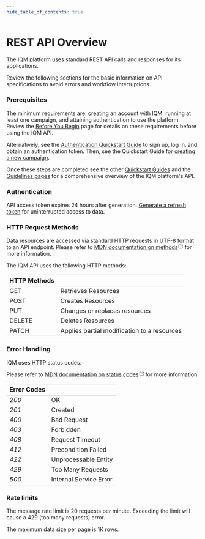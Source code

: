 ```yaml
---
hide_table_of_contents: true
---
```


# REST API Overview

The IQM platform uses standard REST API calls and responses for its applications. 

Review the following sections for the basic information on API specifications to avoid errors and workflow interruptions. 

### Prerequisites 

The minimum requirements are: creating an account with IQM, running at least one campaign, and attaining authentication to use the platform. Review the [Before You Begin](/docs/Getting%20Started/Before-You-Begin) page for details on these requirements before using the IQM API. 

Alternatively, see the [Authentication Quickstart Guide](/docs/Quickstart%20Guides/Authentication-Quickstart-Guide) to sign up, log in, and obtain an authentication token. Then, see the Quickstart Guide for [creating a new campaign](/docs/Quickstart%20Guides/Upload-Creative-and-Create-a-Campaign-API-Quickstart-Guide). 

Once these steps are completed see the other [Quickstart Guides](/docs/Quickstart%20Guides/) and the [Guidelines pages](/docs/Guidelines/) for a comprehensive overview of the IQM platform's API. 

### Authentication

API access token expires 24 hours after generation. [Generate a refresh token](/docs/Quickstart%20Guides/Authentication-Quickstart-Guide#refresh-token) for uninterrupted access to data.

### HTTP Request Methods

Data resources are accessed via standard HTTP requests in UTF-8 format to an API endpoint. Please refer to [MDN documentation on methods<svg xmlns="http://www.w3.org/2000/svg" width="1em" height="1em" viewBox="0 0 21 21"><path fill="none" stroke="currentColor" stroke-linecap="round" stroke-linejoin="round" d="M18.5 8.5v-5h-5m5 0l-7 7m-1-7h-5a2 2 0 0 0-2 2v10a2 2 0 0 0 2 2h11a2 2 0 0 0 2-2v-4"/></svg>](https://developer.mozilla.org/en-US/docs/Web/HTTP/Methods) for more information. 

 The IQM API uses the following HTTP methods:

<div class="smallTable">

| HTTP Methods |  |
|---|---|
| <span class="badge badge--primary">GET</span> | Retrieves Resources |
| <span class="badge badge--success">POST</span> | Creates Resources |
| <span class="badge badge--warning">PUT</span> | Changes or replaces resources |
| <span class="badge badge--danger">DELETE</span> | Deletes Resources |
| <span class="badge badge--info">PATCH</span> | Applies partial modification to a resources |

</div>

### Error Handling 

IQM uses HTTP status codes.

Please refer to [MDN documentation on status codes<svg xmlns="http://www.w3.org/2000/svg" width="1em" height="1em" viewBox="0 0 21 21"><path fill="none" stroke="currentColor" stroke-linecap="round" stroke-linejoin="round" d="M18.5 8.5v-5h-5m5 0l-7 7m-1-7h-5a2 2 0 0 0-2 2v10a2 2 0 0 0 2 2h11a2 2 0 0 0 2-2v-4"/></svg>](https://developer.mozilla.org/en-US/docs/Web/HTTP/Status) for more information. 

<div class="smallTable">

| Error Codes |  |
| ---  |--- |
| <var>200</var> | OK |
| <var>201</var> | Created |
| <var>400</var> | Bad Request |
| <var>403</var> | Forbidden |
| <var>408</var> | Request Timeout |
| <var>412</var> | Precondition Failed |
| <var>422</var> | Unprocessable Entity |
| <var>429</var> | Too Many Requests |
| <var>500</var> | Internal Service Error|

</div>

### Rate limits

The message rate limit is 20 requests per minute. Exceeding the limit will cause a 429 (too many requests) error.

The maximum data size per page is 1K rows.